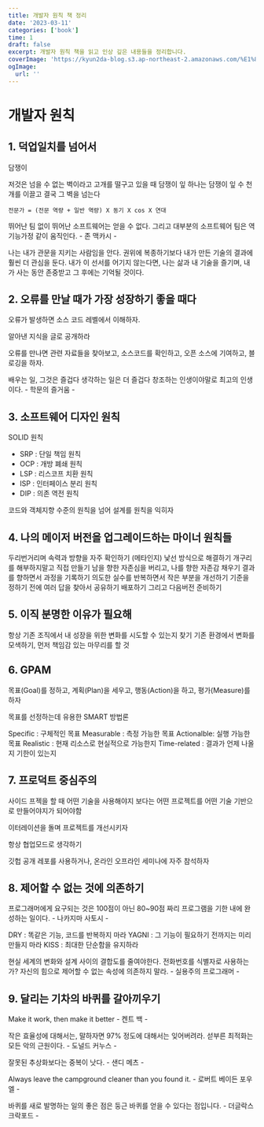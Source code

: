 ```yaml
---
title: 개발자 원칙 책 정리
date: '2023-03-11'
categories: ['book']
time: 1
draft: false
excerpt: 개발자 원칙 책을 읽고 인상 깊은 내용들을 정리합니다.
coverImage: 'https://kyun2da-blog.s3.ap-northeast-2.amazonaws.com/%E1%84%80%E1%85%A2%E1%84%87%E1%85%A1%E1%86%AF%E1%84%8C%E1%85%A1%E1%84%8B%E1%85%AF%E1%86%AB%E1%84%8E%E1%85%B5%E1%86%A8.jpeg'
ogImage:
  url: ''
---
```


# 개발자 원칙

## 1. 덕업일치를 넘어서

담쟁이

저것은 넘을 수 없는 벽이라고
고개를 떨구고 있을 때
담쟁이 잎 하나는
담쟁이 잎 수 천 개를 이끌고
결국 그 벽을 넘는다

```
전문가 = (전문 역량 + 일반 역량) X 동기 X cos X 연대
```

뛰어난 팀 없이 뛰어난 소프트웨어는 얻을 수 없다. 그리고 대부분의 소프트웨어 팀은 역기능가정 같이 움직인다. - 존 맥카시 -

나는 내가 관문을 지키는 사람임을 안다. 권위에 복종하기보다 내가 만든 기술의 결과에 훨씬 더 관심을 둔다. 내가 이 선서를 어기지 않는다면, 나는 삶과 내 기술을 즐기며, 내가 사는 동안 존중받고 그 후에는 기억될 것이다.

## 2. 오류를 만날 때가 가장 성장하기 좋을 때다

오류가 발생하면 소스 코드 레벨에서 이해하자.

알아낸 지식을 글로 공개하라

오류를 만나면 관련 자료들을 찾아보고, 소스코드를 확인하고, 오픈 소스에 기여하고, 블로깅을 하자.

배우는 일, 그것은 즐겁다
생각하는 일은 더 즐겁다
창조하는 인생이야말로 최고의 인생이다. - 학문의 즐거움 -

## 3. 소프트웨어 디자인 원칙

SOLID 원칙

- SRP : 단일 책임 원칙
- OCP : 개방 폐쇄 원칙
- LSP : 리스코프 치환 원칙
- ISP : 인터페이스 분리 원칙
- DIP : 의존 역전 원칙

코드와 객체지향 수준의 원칙을 넘어 설계를 원칙을 익히자

## 4. 나의 메이저 버전을 업그레이드하는 마이너 원칙들

두리번거리며 속력과 방향을 자주 확인하기 (메타인지)
낯선 방식으로 해결하기
개구리를 해부하지말고 직접 만들기
남을 향한 자존심을 버리고, 나를 향한 자존감 채우기
결과를 향하면서 과정을 기록하기
의도한 실수를 반복하면서 작은 부분을 개선하기
기준을 정하기 전에 여러 답을 찾아서 공유하기
배포하기 그리고 다음버전 준비하기

## 5. 이직 분명한 이유가 필요해

항상 기존 조직에서 내 성장을 위한 변화를 시도할 수 있는지 찾기
기존 환경에서 변화를 모색하기, 먼저 책임감 있는 마무리를 할 것

## 6. GPAM

목표(Goal)를 정하고, 계획(Plan)을 세우고, 행동(Action)을 하고, 평가(Measure)를 하자

목표를 선정하는데 유용한 SMART 방법론

Specific : 구체적인 목표
Measurable : 측정 가능한 목표
Actionalble: 실행 가능한 목표
Realistic : 현재 리소스로 현실적으로 가능한지
Time-related : 결과가 언제 나올지 기한이 있는지

## 7. 프로덕트 중심주의

사이드 프젝을 할 때 어떤 기술을 사용해야지 보다는 어떤 프로젝트를 어떤 기술 기반으로 만들어야지가 되어야함

이터레이션을 돌며 프로젝트를 개선시키자

항상 협업모드로 생각하기

깃헙 공개 레포를 사용하거나, 온라인 오프라인 세미나에 자주 참석하자

## 8. 제어할 수 없는 것에 의존하기

프로그래머에게 요구되는 것은 100점이 아닌 80~90점 짜리 프로그램을 기한 내에 완성하는 일이다. - 나카지마 사토시 -

DRY : 똑같은 기능, 코드를 반복하지 마라
YAGNI : 그 기능이 필요하기 전까지는 미리 만들지 마라
KISS : 최대한 단순함을 유지하라

현실 세계의 변화와 설계 사이의 결합도를 줄여야한다. 전화번호를 식별자로 사용하는가? 자신의 힘으로 제어할 수 없는 속성에 의존하지 말라. - 실용주의 프로그래머 -

## 9. 달리는 기차의 바퀴를 갈아끼우기

Make it work, then make it better - 켄트 백 -

작은 효율성에 대해서는, 말하자면 97% 정도에 대해서는 잊어버려라. 섣부른 최적화는 모든 악의 근원이다. - 도널드 커누스 -

잘못된 추상화보다는 중복이 낫다. - 샌디 메츠 -

Always leave the campground cleaner than you found it. - 로버트 베이든 포우엘 -

바퀴를 새로 발명하는 일의 좋은 점은 둥근 바퀴를 얻을 수 있다는 점입니다. - 더글락스 크락포드 -
